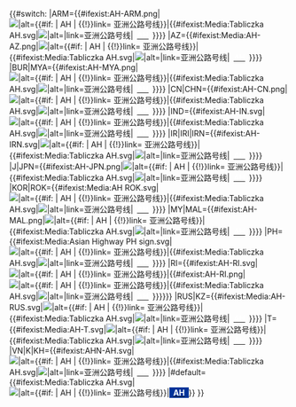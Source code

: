 {{#switch:{{{2|none}}}
|ARM={{#ifexist:AH{{{1}}}-ARM.png|[[File:AH{{{1}}}-ARM.png|{{{size}}}|alt={{#if: {{{alt|}}} | AH{{{1}}} | {{!}}link= 亚洲公路{{{1}}}号线}}]]|{{#ifexist:Media:Tabliczka AH{{{1}}}.svg|[[File:Tabliczka AH{{{1}}}.svg|{{{size}}}|alt=|link=亚洲公路{{{1}}}号线]]|[[亚洲公路{{{1}}}号线|<span style="padding:1px .5em; color:white; backkground-color:#039; font-weight:bold;">AH{{{1}}}</span>]]}}}}
|AZ={{#ifexist:Media:AH{{{1}}}-AZ.png|[[File:AH{{{1}}}-AZ.png|{{{size}}}|alt={{#if: {{{alt|}}} | AH{{{1}}} | {{!}}link= 亚洲公路{{{1}}}号线}}]]|{{#ifexist:Media:Tabliczka AH{{{1}}}.svg|[[File:Tabliczka AH{{{1}}}.svg|{{{size}}}|alt=|link=亚洲公路{{{1}}}号线]]|[[亚洲公路{{{1}}}号线|<span style="padding:1px .5em; color:white; backkground-color:#039; font-weight:bold;">AH{{{1}}}</span>]]}}}}
|BUR|MYA={{#ifexist:AH{{{1}}}-MYA.png|[[File:AH{{{1}}}-MYA.png|{{{size}}}|alt={{#if: {{{alt|}}} | AH{{{1}}} | {{!}}link= 亚洲公路{{{1}}}号线}}]]|{{#ifexist:Media:Tabliczka AH{{{1}}}.svg|[[File:Tabliczka AH{{{1}}}.svg|{{{size}}}|alt=|link=亚洲公路{{{1}}}号线]]|[[亚洲公路{{{1}}}号线|<span style="padding:1px .5em; color:white; backkground-color:#039; font-weight:bold;">AH{{{1}}}</span>]]}}}}
|CN|CHN={{#ifexist:AH{{{1}}}-CN.png|[[File:AH{{{1}}}-CN.png|{{{size}}}|alt={{#if: {{{alt|}}} | AH{{{1}}} | {{!}}link= 亚洲公路{{{1}}}号线}}]]|{{#ifexist:Media:Tabliczka AH{{{1}}}.svg|[[File:Tabliczka AH{{{1}}}.svg|{{{size}}}|alt=|link=亚洲公路{{{1}}}号线]]|[[亚洲公路{{{1}}}号线|<span style="padding:1px .5em; color:white; backkground-color:#039; font-weight:bold;">AH{{{1}}}</span>]]}}}}
|IND={{#ifexist:AH{{{1}}}-IN.svg|[[File:AH{{{1}}}-IN.svg|{{{size}}}|alt={{#if: {{{alt|}}} | AH{{{1}}} | {{!}}link= 亚洲公路{{{1}}}号线}}]]|{{#ifexist:Media:Tabliczka AH{{{1}}}.svg|[[File:Tabliczka AH{{{1}}}.svg|{{{size}}}|alt=|link=亚洲公路{{{1}}}号线]]|[[亚洲公路{{{1}}}号线|<span style="padding:1px .5em; color:white; backkground-color:#039; font-weight:bold;">AH{{{1}}}</span>]]}}}}
|IR|IRI|IRN={{#ifexist:AH{{{1}}}-IRN.svg|[[File:AH{{{1}}}-IRN.svg|{{{size}}}|alt={{#if: {{{alt|}}} | AH{{{1}}} | {{!}}link= 亚洲公路{{{1}}}号线}}]]|{{#ifexist:Media:Tabliczka AH{{{1}}}.svg|[[File:Tabliczka AH{{{1}}}.svg|{{{size}}}|alt=|link=亚洲公路{{{1}}}号线]]|[[亚洲公路{{{1}}}号线|<span style="padding:1px .5em; color:white; backkground-color:#039; font-weight:bold;">AH{{{1}}}</span>]]}}}}
|J|JPN={{#ifexist:AH{{{1}}}-JPN.png|[[File:AH{{{1}}}-JPN.png|{{{size}}}|alt={{#if: {{{alt|}}} | AH{{{1}}} | {{!}}link= 亚洲公路{{{1}}}号线}}]]|{{#ifexist:Media:Tabliczka AH{{{1}}}.svg|[[File:Tabliczka AH{{{1}}}.svg|{{{size}}}|alt=|link=亚洲公路{{{1}}}号线]]|[[亚洲公路{{{1}}}号线|<span style="padding:1px .5em; color:white; backkground-color:#039; font-weight:bold;">AH{{{1}}}</span>]]}}}}
|KOR|ROK={{#ifexist:Media:AH{{{1}}} ROK.svg|[[File:AH{{{1}}} ROK.svg|{{{size}}}|alt={{#if: {{{alt|}}} | AH{{{1}}} | {{!}}link= 亚洲公路{{{1}}}号线}}]]|{{#ifexist:Media:Tabliczka AH{{{1}}}.svg|[[File:Tabliczka AH{{{1}}}.svg|{{{size}}}|alt=|link=亚洲公路{{{1}}}号线]]|[[亚洲公路{{{1}}}号线|<span style="padding:1px .5em; color:white; backkground-color:#039; font-weight:bold;">AH{{{1}}}</span>]]}}}}
|MY|MAL={{#ifexist:AH{{{1}}}-MAL.png|[[File:AH{{{1}}}-MAL.png|{{{size}}}|alt={{#if: {{{alt|}}} | AH{{{1}}} | {{!}}link= 亚洲公路{{{1}}}号线}}]]|{{#ifexist:Media:Tabliczka AH{{{1}}}.svg|[[File:Tabliczka AH{{{1}}}.svg|{{{size}}}|alt=|link=亚洲公路{{{1}}}号线]]|[[亚洲公路{{{1}}}号线|<span style="padding:1px .5em; color:white; backkground-color:#039; font-weight:bold;">AH{{{1}}}</span>]]}}}}
|PH={{#ifexist:Media:Asian Highway {{{1}}} PH sign.svg|[[File:Asian Highway {{{1}}} PH sign.svg|{{{size}}}|alt={{#if: {{{alt|}}} | AH{{{1}}} | {{!}}link= 亚洲公路{{{1}}}号线}}]]|{{#ifexist:Media:Tabliczka AH{{{1}}}.svg|[[File:Tabliczka AH{{{1}}}.svg|{{{size}}}|alt=|link=亚洲公路{{{1}}}号线]]|[[亚洲公路{{{1}}}号线|<span style="padding:1px .5em; color:white; backkground-color:#039; font-weight:bold;">AH{{{1}}}</span>]]}}}}
|RI={{#ifexist:AH{{{1}}}-RI.svg|[[File:AH{{{1}}}-RI.svg|{{{size}}}|alt={{#if: {{{alt|}}} | AH{{{1}}} | {{!}}link= 亚洲公路{{{1}}}号线}}]]|{{#ifexist:AH{{{1}}}-RI.png|[[File:AH{{{1}}}-RI.png|{{{size}}}|alt={{#if: {{{alt|}}} | AH{{{1}}} | {{!}}link= 亚洲公路{{{1}}}号线}}]]|{{#ifexist:Media:Tabliczka AH{{{1}}}.svg|[[File:Tabliczka AH{{{1}}}.svg|{{{size}}}|alt=|link=亚洲公路{{{1}}}号线]]|[[亚洲公路{{{1}}}号线|<span style="padding:1px .5em; color:white; backkground-color:#039; font-weight:bold;">AH{{{1}}}</span>]]}}}}}}
|RUS|KZ={{#ifexist:Media:AH{{{1}}}-RUS.svg|[[File:AH{{{1}}}-RUS.svg|{{{size}}}|alt={{#if: {{{alt|}}} | AH{{{1}}} | {{!}}link= 亚洲公路{{{1}}}号线}}]]|{{#ifexist:Media:Tabliczka AH{{{1}}}.svg|[[File:Tabliczka AH{{{1}}}.svg|{{{size}}}|alt=|link=亚洲公路{{{1}}}号线]]|[[亚洲公路{{{1}}}号线|<span style="padding:1px .5em; color:white; backkground-color:#039; font-weight:bold;">AH{{{1}}}</span>]]}}}}
|T={{#ifexist:Media:AH{{{1}}}-T.svg|[[File:AH{{{1}}}-T.svg|{{{size}}}|alt={{#if: {{{alt|}}} | AH{{{1}}} | {{!}}link= 亚洲公路{{{1}}}号线}}]]|{{#ifexist:Media:Tabliczka AH{{{1}}}.svg|[[File:Tabliczka AH{{{1}}}.svg|{{{size}}}|alt=|link=亚洲公路{{{1}}}号线]]|[[亚洲公路{{{1}}}号线|<span style="padding:1px .5em; color:white; backkground-color:#039; font-weight:bold;">AH{{{1}}}</span>]]}}}}
|VN|K|KH={{#ifexist:AHN-AH{{{1}}}.svg|[[File:AHN-AH{{{1}}}.svg|{{{size}}}|alt={{#if: {{{alt|}}} | AH{{{1}}} | {{!}}link= 亚洲公路{{{1}}}号线}}]]|{{#ifexist:Media:Tabliczka AH{{{1}}}.svg|[[File:Tabliczka AH{{{1}}}.svg|{{{size}}}|alt=|link=亚洲公路{{{1}}}号线]]|[[亚洲公路{{{1}}}号线|<span style="padding:1px .5em; color:white; backkground-color:#039; font-weight:bold;">AH{{{1}}}</span>]]}}}}
|#default={{#ifexist:Media:Tabliczka AH{{{1}}}.svg|[[File:Tabliczka AH{{{1}}}.svg|{{{size}}}|alt={{#if: {{{alt|}}} | AH{{{1}}} | {{!}}link= 亚洲公路{{{1}}}号线}}]]|[[亚洲公路{{{1}}}号线|<span style="padding:1px .5em; color:white; background-color:#039; font-weight:bold;">AH{{{1}}}</span>]]}}
}}